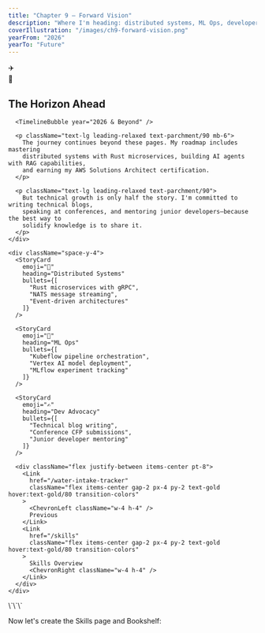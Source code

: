 ```yaml
---
title: "Chapter 9 – Forward Vision"
description: "Where I'm heading: distributed systems, ML Ops, developer advocacy."
coverIllustration: "/images/ch9-forward-vision.png"
yearFrom: "2026"
yearTo: "Future"
---
```



<div className="relative min-h-screen">
  <ParallaxLayer speed={0.2} className="opacity-20">
    <div className="absolute inset-0 bg-gradient-to-t from-gold/10 to-transparent" />
  </ParallaxLayer>
  
  <ParallaxLayer speed={0.4} className="opacity-30">
    <div className="absolute top-1/4 left-1/4 text-2xl">✈️</div>
    <div className="absolute bottom-1/3 right-1/4 text-xl">🌅</div>
  </ParallaxLayer>

  <PageSpread chapterIndex={9}>
    <div className="prose prose-invert max-w-none">
      <h2 className="text-3xl font-display text-gold mb-6">The Horizon Ahead</h2>
      
      <TimelineBubble year="2026 & Beyond" />
      
      <p className="text-lg leading-relaxed text-parchment/90 mb-6">
        The journey continues beyond these pages. My roadmap includes mastering 
        distributed systems with Rust microservices, building AI agents with RAG capabilities, 
        and earning my AWS Solutions Architect certification.
      </p>

      <p className="text-lg leading-relaxed text-parchment/90">
        But technical growth is only half the story. I'm committed to writing technical blogs, 
        speaking at conferences, and mentoring junior developers—because the best way to 
        solidify knowledge is to share it.
      </p>
    </div>

    <div className="space-y-4">
      <StoryCard
        emoji="📡"
        heading="Distributed Systems"
        bullets={[
          "Rust microservices with gRPC",
          "NATS message streaming",
          "Event-driven architectures"
        ]}
      />
      
      <StoryCard
        emoji="🚀"
        heading="ML Ops"
        bullets={[
          "Kubeflow pipeline orchestration",
          "Vertex AI model deployment",
          "MLflow experiment tracking"
        ]}
      />
      
      <StoryCard
        emoji="✍️"
        heading="Dev Advocacy"
        bullets={[
          "Technical blog writing",
          "Conference CFP submissions",
          "Junior developer mentoring"
        ]}
      />
      
      <div className="flex justify-between items-center pt-8">
        <Link 
          href="/water-intake-tracker"
          className="flex items-center gap-2 px-4 py-2 text-gold hover:text-gold/80 transition-colors"
        >
          <ChevronLeft className="w-4 h-4" />
          Previous
        </Link>
        <Link 
          href="/skills"
          className="flex items-center gap-2 px-4 py-2 text-gold hover:text-gold/80 transition-colors"
        >
          Skills Overview
          <ChevronRight className="w-4 h-4" />
        </Link>
      </div>
    </div>
  </PageSpread>
</div>
\`\`\`

Now let's create the Skills page and Bookshelf:
